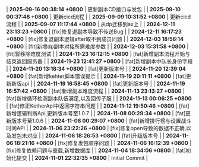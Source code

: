 | **2025-09-16 00:38:14 +0800** | 更新副本CD接口与发包 |
| **2025-09-10 00:37:48 +0800** | 更新cicd流程 |
| **2025-09-09 10:31:52 +0800** | 更新cicd流程 |
| **2025-09-07 11:17:44 +0800** | 从dp迁移到ax上 |
| **2024-12-11 23:13:23 +0800** | [fix]修复退副本导致不传送Bug |
| **2024-12-11 16:17:23 +0800** | [fix]修复退副本逻辑after取不到成员问题 |
| **2024-12-03 18:56:14 +0800** | [fit]新增dp副本对接所需难度参数 |
| **2024-12-03 15:31:58 +0800** | [fit]暂移除难度测试 |
| **2024-11-23 16:12:15 +0800** | [fat]新增副本流程开始与结束返回服务器 |
| **2024-11-23 12:41:27 +0800** | [fat]新增副本中队长身份字段 |
| **2024-11-20 13:18:34 +0800** | [fat]更新版本号 |
| **2024-11-20 12:39:04 +0800** | [fat]新增kehter脚本错误提示 |
| **2024-11-19 20:11:11 +0800** | [fat]更新新版api |
| **2024-11-19 16:58:45 +0800** | [fat]更新版本号 |
| **2024-11-19 16:57:42 +0800** | [fat]新增副本难度流程 |
| **2024-11-13 23:13:27 +0800** | [fat]新增循环检测副本队伍满足,以及回传子服 |
| **2024-11-13 00:06:25 +0800** | [fat]修正KetherApi中返回字符串问题 |
| **2024-11-12 19:50:46 +0800** | [fat]新增逻辑判断Api,更新版本号至1.0.7 |
| **2024-11-08 00:29:34 +0800** | [fat]更新版本号至1.0.6 |
| **2024-11-08 00:29:07 +0800** | [fat]新增排行榜与设置战斗时间API |
| **2024-11-06 23:22:26 +0800** | [fix]修复open导致的数据不正确,以及发包未对应 |
| **2024-11-06 18:26:53 +0800** | [fat]升级版本号 |
| **2024-11-06 18:21:16 +0800** | [fix]修复发包顺序问题 |
| **2024-11-06 16:12:39 +0800** | [fix]修复依赖问题与重载,新增数据库 |
| **2024-11-04 18:34:06 +0800** | [fat]初始化提交 |
| **2024-11-01 22:32:35 +0800** | Initial Commit |